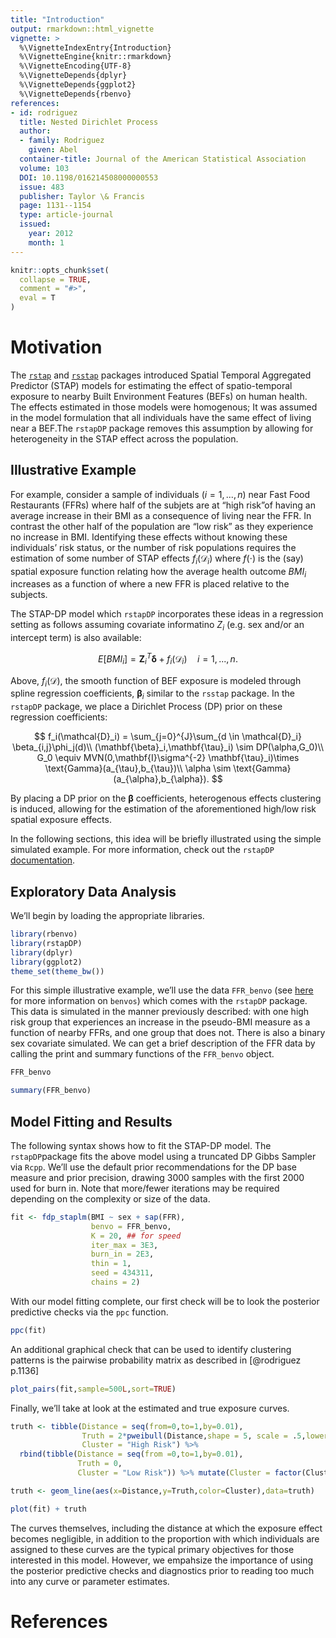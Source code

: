 ```yaml
---
title: "Introduction"
output: rmarkdown::html_vignette
vignette: >
  %\VignetteIndexEntry{Introduction}
  %\VignetteEngine{knitr::rmarkdown}
  %\VignetteEncoding{UTF-8}
  %\VignetteDepends{dplyr}
  %\VignetteDepends{ggplot2}
  %\VignetteDepends{rbenvo}
references:
- id: rodriguez
  title: Nested Dirichlet Process
  author:
  - family: Rodriguez
    given: Abel
  container-title: Journal of the American Statistical Association
  volume: 103
  DOI: 10.1198/016214508000000553
  issue: 483
  publisher: Taylor \& Francis
  page: 1131--1154
  type: article-journal
  issued:
    year: 2012
    month: 1
---
```


```r
knitr::opts_chunk$set(
  collapse = TRUE,
  comment = "#>",
  eval = T
)
```


# Motivation

The [`rstap`](https://biostatistics4socialimpact.github.io/rstap) 
and [`rsstap`](https://apeterson91.github.io/rsstap) packages introduced 
Spatial Temporal Aggregated Predictor (STAP) models for estimating the effect of 
spatio-temporal exposure to nearby Built Environment Features (BEFs) on human health. The effects
estimated in those models were homogenous; It was assumed in the model formulation that all individuals have the same effect of living near a BEF.The `rstapDP` package removes this assumption by allowing for heterogeneity in the STAP effect across the population. 

## Illustrative Example

For example, consider a sample of individuals $(i=1,...,n)$ near Fast Food Restaurants (FFRs) where half of the subjets are at "high risk"of having an average increase in their BMI as a consequence of living near the FFR. 
In contrast the other half of the population are "low risk" as they experience no increase
in BMI. Identifying these effects without knowing these individuals' risk status, 
or the number of risk populations requires the estimation of some number of STAP effects $f_i(\mathcal{D}_i)$ where $f(\cdot)$ is the (say) spatial exposure function relating how the average health outcome $BMI_i$ increases as a function of where a new FFR is placed relative to the subjects.


The STAP-DP model which `rstapDP`  incorporates these ideas in a regression setting as follows assuming covariate informatino $Z_i$ (e.g. sex and/or an intercept term) is also available:

$$
E[BMI_i] =  \mathbf{Z}_i^{T} \mathbf{\delta} + f_i(\mathcal{D}_i) \quad i = 1,...,n.
$$

Above, $f_i(\mathcal{D})$, the smooth function of BEF exposure  is modeled through
spline regression coefficients, $\mathbf{\beta}_i$ similar to the `rsstap` package. In the `rstapDP` package, we place a Dirichlet Process (DP)  prior on these regression coefficients:

$$
f_i(\mathcal{D}_i) = \sum_{j=0}^{J}\sum_{d \in \mathcal{D}_i} \beta_{i,j}\phi_j(d)\\
(\mathbf{\beta}_i,\mathbf{\tau}_i)  \sim  DP(\alpha,G_0)\\
G_0 \equiv MVN(0,\mathbf{I}\sigma^{-2} \mathbf{\tau}_i)\times \text{Gamma}(a_{\tau},b_{\tau})\\
\alpha \sim \text{Gamma}(a_{\alpha},b_{\alpha}).
$$

By placing a DP prior on the $\mathbf{\beta}$ coefficients, heterogenous effects clustering is induced, allowing for the estimation of the aforementioned high/low risk spatial exposure effects.

In the following sections, this idea will be briefly illustrated using the simple simulated example. For more information, check out the `rstapDP` [documentation](https://apeterson91.github.io/rstapDP/reference/index.html).

## Exploratory Data Analysis
We'll begin by loading the appropriate libraries.


```r
library(rbenvo)
library(rstapDP)
library(dplyr)
library(ggplot2)
theme_set(theme_bw())
```

For this simple illustrative example, we'll use the data `FFR_benvo` (see [here](https://apeterson91.github.io/rbenvo/) for more information on `benvos`) which comes with the `rstapDP` package. This data is simulated in the manner previously described: with one high risk group that experiences an increase in the pseudo-BMI measure as a function of nearby FFRs, and one group that does not. There is also a binary sex covariate simulated. We can get a brief description of the FFR data by calling the print and summary functions of the `FFR_benvo` object.

```r
FFR_benvo
```


```r
summary(FFR_benvo)
```


## Model Fitting and Results

The following syntax shows how to fit the STAP-DP model. The `rstapDP`package fits the above model using a truncated DP Gibbs Sampler via `Rcpp`. We'll use the default prior recommendations for the DP base measure and prior precision, drawing 3000 samples with the first 2000 used for burn in. Note that more/fewer iterations may be required depending on the complexity or 
size of the data.


```r
fit <- fdp_staplm(BMI ~ sex + sap(FFR),
                  benvo = FFR_benvo,
                  K = 20, ## for speed
                  iter_max = 3E3,
                  burn_in = 2E3,
                  thin = 1,
                  seed = 434311,
                  chains = 2)
```


With our model fitting complete, our first check will be to look the posterior predictive checks via the `ppc` function.


```r
ppc(fit)
```

An additional graphical check that can be used to identify clustering patterns is the pairwise probability matrix as described in [@rodriguez p.1136]

```r
plot_pairs(fit,sample=500L,sort=TRUE)
```

Finally, we'll take at look at the estimated and true exposure curves.

```r
truth <- tibble(Distance = seq(from=0,to=1,by=0.01),
                Truth = 2*pweibull(Distance,shape = 5, scale = .5,lower.tail = F),
                Cluster = "High Risk") %>%
  rbind(tibble(Distance = seq(from =0,to=1,by=0.01),
               Truth = 0,
               Cluster = "Low Risk")) %>% mutate(Cluster = factor(Cluster))

truth <- geom_line(aes(x=Distance,y=Truth,color=Cluster),data=truth)
```



```r
plot(fit) + truth
```

The curves themselves, including the distance at which the exposure effect becomes negligible, in addition to the proportion with which individuals are assigned to these curves are the typical primary objectives for those interested in this model. However, we empahsize the importance of using the posterior predictive checks and diagnostics prior to reading too much into any curve or parameter estimates.


# References
